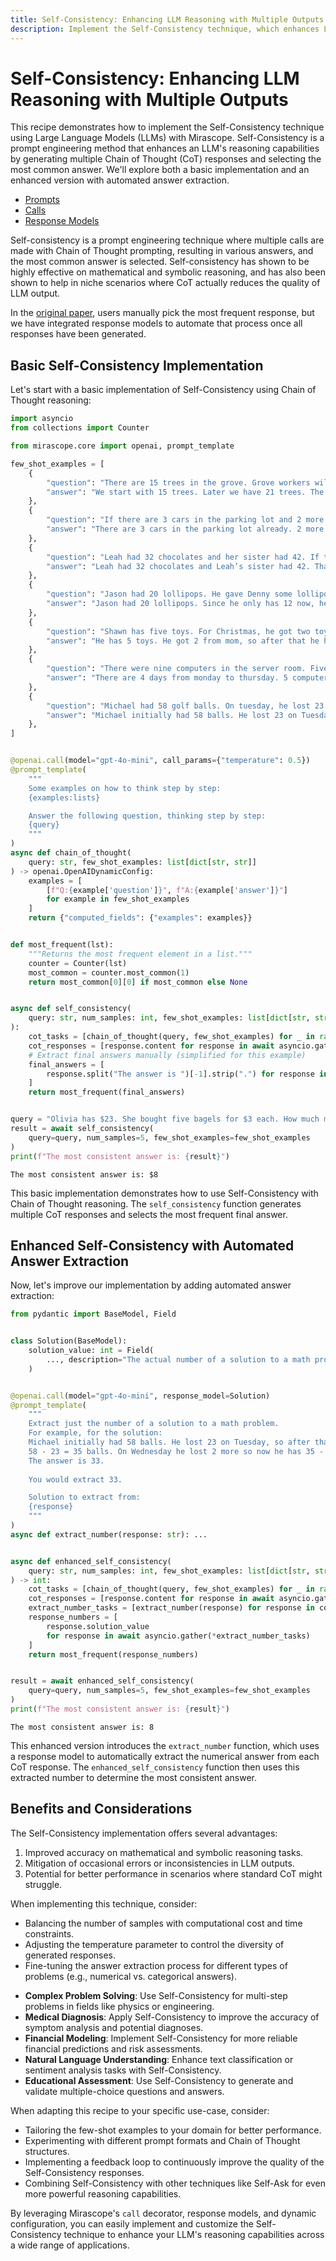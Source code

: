 ```yaml
---
title: Self-Consistency: Enhancing LLM Reasoning with Multiple Outputs
description: Implement the Self-Consistency technique, which enhances LLM reasoning by generating multiple Chain of Thought responses and selecting the most common answer for improved accuracy.
---
```


# Self-Consistency: Enhancing LLM Reasoning with Multiple Outputs

This recipe demonstrates how to implement the Self-Consistency technique using Large Language Models (LLMs) with Mirascope. Self-Consistency is a prompt engineering method that enhances an LLM's reasoning capabilities by generating multiple Chain of Thought (CoT) responses and selecting the most common answer. We'll explore both a basic implementation and an enhanced version with automated answer extraction.

<Info title="Mirascope Concepts Used" collapsible={true} defaultCollapsed={true}>
<ul>
<li><a href="/docs/mirascope/learn/prompts/">Prompts</a></li>
<li><a href="/docs/mirascope/learn/calls/">Calls</a></li>
<li><a href="/docs/mirascope/learn/response_models/">Response Models</a></li>
</ul>
</Info>

<Note title="Background">
<p>
Self-consistency is a prompt engineering technique where multiple calls are made with Chain of Thought prompting, resulting in various answers, and the most common answer is selected. Self-consistency has shown to be highly effective on mathematical and symbolic reasoning, and has also been shown to help in niche scenarios where CoT actually reduces the quality of LLM output.
</p>
<p>
In the <a href="https://arxiv.org/pdf/2203.11171">original paper</a>, users manually pick the most frequent response, but we have integrated response models to automate that process once all responses have been generated.
</p>
</Note>

## Basic Self-Consistency Implementation

Let's start with a basic implementation of Self-Consistency using Chain of Thought reasoning:



```python
import asyncio
from collections import Counter

from mirascope.core import openai, prompt_template

few_shot_examples = [
    {
        "question": "There are 15 trees in the grove. Grove workers will plant trees in the grove today. After they are done, there will be 21 trees. How many trees did the grove workers plant today?",
        "answer": "We start with 15 trees. Later we have 21 trees. The difference must be the number of trees they planted. So, they must have planted 21 - 15 = 6 trees. The answer is 6.",
    },
    {
        "question": "If there are 3 cars in the parking lot and 2 more cars arrive, how many cars are in the parking lot?",
        "answer": "There are 3 cars in the parking lot already. 2 more arrive. Now there are 3 + 2 = 5 cars. The answer is 5.",
    },
    {
        "question": "Leah had 32 chocolates and her sister had 42. If they ate 35, how many pieces do they have left in total?",
        "answer": "Leah had 32 chocolates and Leah’s sister had 42. That means there were originally 32 + 42 = 74 chocolates. 35 have been eaten. So in total they still have 74 - 35 = 39 chocolates. The answer is 39.",
    },
    {
        "question": "Jason had 20 lollipops. He gave Denny some lollipops. Now Jason has 12 lollipops. How many lollipops did Jason give to Denny?",
        "answer": "Jason had 20 lollipops. Since he only has 12 now, he must have given the rest to Denny. The number of lollipops he has given to Denny must have been 20 - 12 = 8 lollipops. The answer is 8.",
    },
    {
        "question": "Shawn has five toys. For Christmas, he got two toys each from his mom and dad. How many toys does he have now?",
        "answer": "He has 5 toys. He got 2 from mom, so after that he has 5 + 2 = 7 toys. Then he got 2 more from dad, so in total he has 7 + 2 = 9 toys. The answer is 9.",
    },
    {
        "question": "There were nine computers in the server room. Five more computers were installed each day, from monday to thursday. How many computers are now in the server room?",
        "answer": "There are 4 days from monday to thursday. 5 computers were added each day. That means in total 4 * 5 = 20 computers were added. There were 9 computers in the beginning, so now there are 9 + 20 = 29 computers. The answer is 29.",
    },
    {
        "question": "Michael had 58 golf balls. On tuesday, he lost 23 golf balls. On wednesday, he lost 2 more. How many golf balls did he have at the end of wednesday?",
        "answer": "Michael initially had 58 balls. He lost 23 on Tuesday, so after that he has 58 - 23 = 35 balls. On Wednesday he lost 2 more so now he has 35 - 2 = 33 balls. The answer is 33.",
    },
]


@openai.call(model="gpt-4o-mini", call_params={"temperature": 0.5})
@prompt_template(
    """
    Some examples on how to think step by step:
    {examples:lists}

    Answer the following question, thinking step by step:
    {query}
    """
)
async def chain_of_thought(
    query: str, few_shot_examples: list[dict[str, str]]
) -> openai.OpenAIDynamicConfig:
    examples = [
        [f"Q:{example['question']}", f"A:{example['answer']}"]
        for example in few_shot_examples
    ]
    return {"computed_fields": {"examples": examples}}


def most_frequent(lst):
    """Returns the most frequent element in a list."""
    counter = Counter(lst)
    most_common = counter.most_common(1)
    return most_common[0][0] if most_common else None


async def self_consistency(
    query: str, num_samples: int, few_shot_examples: list[dict[str, str]]
):
    cot_tasks = [chain_of_thought(query, few_shot_examples) for _ in range(num_samples)]
    cot_responses = [response.content for response in await asyncio.gather(*cot_tasks)]
    # Extract final answers manually (simplified for this example)
    final_answers = [
        response.split("The answer is ")[-1].strip(".") for response in cot_responses
    ]
    return most_frequent(final_answers)


query = "Olivia has $23. She bought five bagels for $3 each. How much money does she have left?"
result = await self_consistency(
    query=query, num_samples=5, few_shot_examples=few_shot_examples
)
print(f"The most consistent answer is: {result}")
```

    The most consistent answer is: $8


This basic implementation demonstrates how to use Self-Consistency with Chain of Thought reasoning. The `self_consistency` function generates multiple CoT responses and selects the most frequent final answer.

## Enhanced Self-Consistency with Automated Answer Extraction

Now, let's improve our implementation by adding automated answer extraction:


```python
from pydantic import BaseModel, Field


class Solution(BaseModel):
    solution_value: int = Field(
        ..., description="The actual number of a solution to a math problem."
    )


@openai.call(model="gpt-4o-mini", response_model=Solution)
@prompt_template(
    """
    Extract just the number of a solution to a math problem.
    For example, for the solution:
    Michael initially had 58 balls. He lost 23 on Tuesday, so after that he has
    58 - 23 = 35 balls. On Wednesday he lost 2 more so now he has 35 - 2 = 33 balls.
    The answer is 33.
    
    You would extract 33.

    Solution to extract from:
    {response}
    """
)
async def extract_number(response: str): ...


async def enhanced_self_consistency(
    query: str, num_samples: int, few_shot_examples: list[dict[str, str]]
) -> int:
    cot_tasks = [chain_of_thought(query, few_shot_examples) for _ in range(num_samples)]
    cot_responses = [response.content for response in await asyncio.gather(*cot_tasks)]
    extract_number_tasks = [extract_number(response) for response in cot_responses]
    response_numbers = [
        response.solution_value
        for response in await asyncio.gather(*extract_number_tasks)
    ]
    return most_frequent(response_numbers)


result = await enhanced_self_consistency(
    query=query, num_samples=5, few_shot_examples=few_shot_examples
)
print(f"The most consistent answer is: {result}")
```

    The most consistent answer is: 8



This enhanced version introduces the `extract_number` function, which uses a response model to automatically extract the numerical answer from each CoT response. The `enhanced_self_consistency` function then uses this extracted number to determine the most consistent answer.

## Benefits and Considerations

The Self-Consistency implementation offers several advantages:

1. Improved accuracy on mathematical and symbolic reasoning tasks.
2. Mitigation of occasional errors or inconsistencies in LLM outputs.
3. Potential for better performance in scenarios where standard CoT might struggle.

When implementing this technique, consider:

- Balancing the number of samples with computational cost and time constraints.
- Adjusting the temperature parameter to control the diversity of generated responses.
- Fine-tuning the answer extraction process for different types of problems (e.g., numerical vs. categorical answers).

<Info title="Additional Real-World Applications">
<ul>
<li><b>Complex Problem Solving</b>: Use Self-Consistency for multi-step problems in fields like physics or engineering.</li>
<li><b>Medical Diagnosis</b>: Apply Self-Consistency to improve the accuracy of symptom analysis and potential diagnoses.</li>
<li><b>Financial Modeling</b>: Implement Self-Consistency for more reliable financial predictions and risk assessments.</li>
<li><b>Natural Language Understanding</b>: Enhance text classification or sentiment analysis tasks with Self-Consistency.</li>
<li><b>Educational Assessment</b>: Use Self-Consistency to generate and validate multiple-choice questions and answers.</li>
</ul>
</Info>

When adapting this recipe to your specific use-case, consider:

- Tailoring the few-shot examples to your domain for better performance.
- Experimenting with different prompt formats and Chain of Thought structures.
- Implementing a feedback loop to continuously improve the quality of the Self-Consistency responses.
- Combining Self-Consistency with other techniques like Self-Ask for even more powerful reasoning capabilities.

By leveraging Mirascope's `call` decorator, response models, and dynamic configuration, you can easily implement and customize the Self-Consistency technique to enhance your LLM's reasoning capabilities across a wide range of applications.

